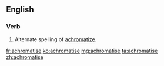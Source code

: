 ==English==

===Verb===
{{en-verb|achromatis|es}}

# Alternate spelling of [[achromatize]].

[[fr:achromatise]]
[[ko:achromatise]]
[[mg:achromatise]]
[[ta:achromatise]]
[[zh:achromatise]]